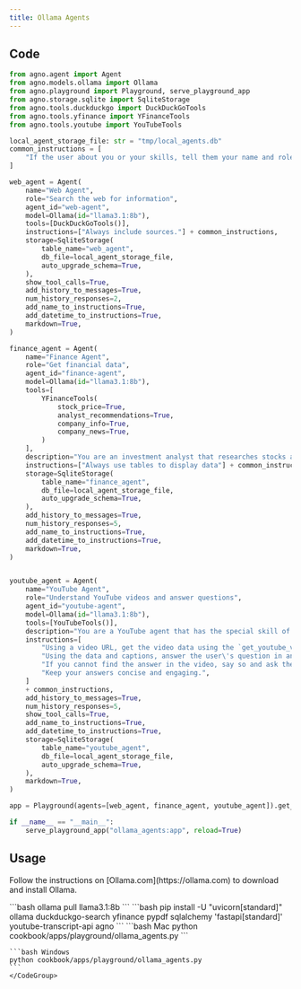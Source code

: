```yaml
---
title: Ollama Agents
---
```


## Code

```python cookbook/apps/playground/ollama_agents.py 
from agno.agent import Agent
from agno.models.ollama import Ollama
from agno.playground import Playground, serve_playground_app
from agno.storage.sqlite import SqliteStorage
from agno.tools.duckduckgo import DuckDuckGoTools
from agno.tools.yfinance import YFinanceTools
from agno.tools.youtube import YouTubeTools

local_agent_storage_file: str = "tmp/local_agents.db"
common_instructions = [
    "If the user about you or your skills, tell them your name and role.",
]

web_agent = Agent(
    name="Web Agent",
    role="Search the web for information",
    agent_id="web-agent",
    model=Ollama(id="llama3.1:8b"),
    tools=[DuckDuckGoTools()],
    instructions=["Always include sources."] + common_instructions,
    storage=SqliteStorage(
        table_name="web_agent",
        db_file=local_agent_storage_file,
        auto_upgrade_schema=True,
    ),
    show_tool_calls=True,
    add_history_to_messages=True,
    num_history_responses=2,
    add_name_to_instructions=True,
    add_datetime_to_instructions=True,
    markdown=True,
)

finance_agent = Agent(
    name="Finance Agent",
    role="Get financial data",
    agent_id="finance-agent",
    model=Ollama(id="llama3.1:8b"),
    tools=[
        YFinanceTools(
            stock_price=True,
            analyst_recommendations=True,
            company_info=True,
            company_news=True,
        )
    ],
    description="You are an investment analyst that researches stocks and helps users make informed decisions.",
    instructions=["Always use tables to display data"] + common_instructions,
    storage=SqliteStorage(
        table_name="finance_agent",
        db_file=local_agent_storage_file,
        auto_upgrade_schema=True,
    ),
    add_history_to_messages=True,
    num_history_responses=5,
    add_name_to_instructions=True,
    add_datetime_to_instructions=True,
    markdown=True,
)


youtube_agent = Agent(
    name="YouTube Agent",
    role="Understand YouTube videos and answer questions",
    agent_id="youtube-agent",
    model=Ollama(id="llama3.1:8b"),
    tools=[YouTubeTools()],
    description="You are a YouTube agent that has the special skill of understanding YouTube videos and answering questions about them.",
    instructions=[
        "Using a video URL, get the video data using the `get_youtube_video_data` tool and captions using the `get_youtube_video_data` tool.",
        "Using the data and captions, answer the user\'s question in an engaging and thoughtful manner. Focus on the most important details.",
        "If you cannot find the answer in the video, say so and ask the user to provide more details.",
        "Keep your answers concise and engaging.",
    ]
    + common_instructions,
    add_history_to_messages=True,
    num_history_responses=5,
    show_tool_calls=True,
    add_name_to_instructions=True,
    add_datetime_to_instructions=True,
    storage=SqliteStorage(
        table_name="youtube_agent",
        db_file=local_agent_storage_file,
        auto_upgrade_schema=True,
    ),
    markdown=True,
)

app = Playground(agents=[web_agent, finance_agent, youtube_agent]).get_app()

if __name__ == "__main__":
    serve_playground_app("ollama_agents:app", reload=True)

```

## Usage

<Steps>
  <Snippet file="create-venv-step.mdx" />

  <Step title="Install Ollama">
    <p>
      Follow the instructions on [Ollama.com](https://ollama.com) to download and install Ollama.
    </p>
  </Step>

  <Step title="Pull a model">
    ```bash
    ollama pull llama3.1:8b
    ```
  </Step>

  <Step title="Install libraries">
    ```bash
    pip install -U "uvicorn[standard]" ollama duckduckgo-search yfinance pypdf sqlalchemy 'fastapi[standard]' youtube-transcript-api agno
    ```
  </Step>

  <Step title="Run Agent">
    <CodeGroup>
    ```bash Mac
    python cookbook/apps/playground/ollama_agents.py
    ```

    ```bash Windows
    python cookbook/apps/playground/ollama_agents.py
    ```
    </CodeGroup>
  </Step>
</Steps> 